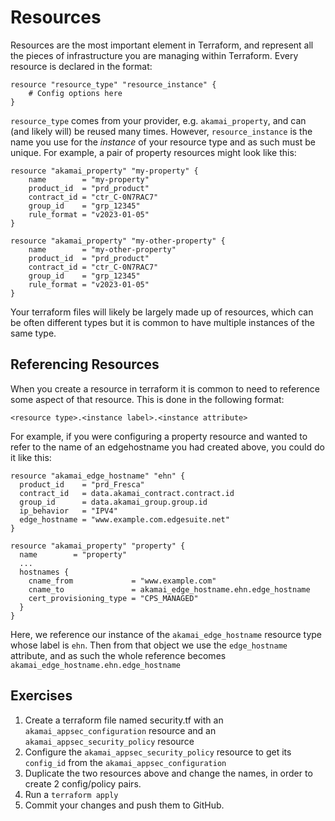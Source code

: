 # Resources

Resources are the most important element in Terraform, and represent all the pieces of infrastructure you are managing within Terraform. Every resource is declared in the format:

```hcl
resource "resource_type" "resource_instance" {
    # Config options here
}
```

`resource_type` comes from your provider, e.g. `akamai_property`, and can (and likely will) be reused many times. However, `resource_instance` is the name you use for the _instance_ of your resource type and as such must be unique. For example, a pair of property resources might look like this:

```hcl {1,9}
resource "akamai_property" "my-property" {
    name        = "my-property"
    product_id  = "prd_product"
    contract_id = "ctr_C-0N7RAC7"
    group_id    = "grp_12345"
    rule_format = "v2023-01-05"
}

resource "akamai_property" "my-other-property" {
    name        = "my-other-property"
    product_id  = "prd_product"
    contract_id = "ctr_C-0N7RAC7"
    group_id    = "grp_12345"
    rule_format = "v2023-01-05"
}
```

Your terraform files will likely be largely made up of resources, which can be often different types but it is common to have multiple instances of the same type.

## Referencing Resources

When you create a resource in terraform it is common to need to reference some aspect of that resource. This is done in the following format:

```hcl
<resource type>.<instance label>.<instance attribute>
```

For example, if you were configuring a property resource and wanted to refer to the name of an edgehostname you had created above, you could do it like this:

```hcl {14}
resource "akamai_edge_hostname" "ehn" {
  product_id    = "prd_Fresca"
  contract_id   = data.akamai_contract.contract.id
  group_id      = data.akamai_group.group.id
  ip_behavior   = "IPV4"
  edge_hostname = "www.example.com.edgesuite.net"
}

resource "akamai_property" "property" {
  name        = "property"
  ...
  hostnames {
    cname_from             = "www.example.com"
    cname_to               = akamai_edge_hostname.ehn.edge_hostname
    cert_provisioning_type = "CPS_MANAGED"
  }
}
```

Here, we reference our instance of the `akamai_edge_hostname` resource type whose label is `ehn`. Then from that object we use the `edge_hostname` attribute, and as such the whole reference becomes `akamai_edge_hostname.ehn.edge_hostname`

## Exercises

1. Create a terraform file named security.tf with an `akamai_appsec_configuration` resource and an `akamai_appsec_security_policy` resource
2. Configure the `akamai_appsec_security_policy` resource to get its `config_id` from the `akamai_appsec_configuration`
3. Duplicate the two resources above and change the names, in order to create 2 config/policy pairs. 
4. Run a `terraform apply`
5. Commit your changes and push them to GitHub. 